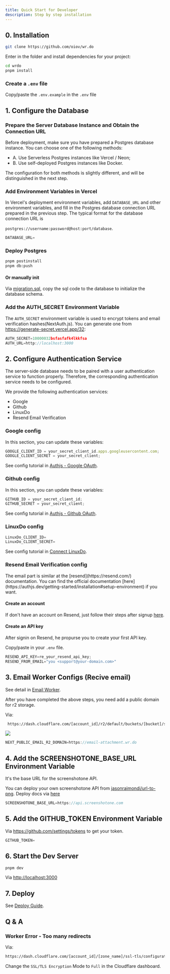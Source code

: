 ```yaml
---
title: Quick Start for Developer
description: Step by step installation
---
```


<DocsLang en="/docs/developer/quick-start" zh="/docs/developer/quick-start-zh" />

## 0. Installation

```bash
git clone https://github.com/oiov/wr.do
```

Enter in the folder and install dependencies for your project:

```bash
cd wrdo
pnpm install
```

### Create a `.env` file

Copy/paste the `.env.example` in the `.env` file

## 1. Configure the Database

### Prepare the Server Database Instance and Obtain the Connection URL

Before deployment, make sure you have prepared a Postgres database instance. You can choose one of the following methods:

- A. Use Serverless Postgres instances like Vercel / Neon;
- B. Use self-deployed Postgres instances like Docker.

The configuration for both methods is slightly different, and will be distinguished in the next step.

### Add Environment Variables in Vercel

In Vercel's deployment environment variables, add `DATABASE_URL` and other environment variables, 
and fill in the Postgres database connection URL prepared in the previous step. 
The typical format for the database connection URL is

`postgres://username:password@host:port/database`.

```js title=".env"
DATABASE_URL=
```

### Deploy Postgres

```bash
pnpm postinstall
pnpm db:push
```

#### Or manually init 

Via [migration.sql](https://github.com/oiov/wr.do/blob/main/prisma/migrations), 
copy the sql code to the database to initialize the database schema.

### Add the AUTH_SECRET Environment Variable

The `AUTH_SECRET` environment variable is used to encrypt tokens and email verification hashes(NextAuth.js).
You can generate one from https://generate-secret.vercel.app/32:

```js title=".env"
AUTH_SECRET=10000032bsfasfafk4lkkfsa
AUTH_URL=http://localhost:3000
```

## 2. Configure Authentication Service

The server-side database needs to be paired with a user authentication service to function properly. 
Therefore, the corresponding authentication service needs to be configured.

We provide the following authentication services:

- Google
- Github
- LinuxDo
- Resend Email Verification

### Google config

In this section, you can update these variables:

```js title=".env"
GOOGLE_CLIENT_ID = your_secret_client_id.apps.googleusercontent.com;
GOOGLE_CLIENT_SECRET = your_secret_client;
```

See config tutorial in [Authjs - Google OAuth](https://authjs.dev/getting-started/providers/google).

### Github config

In this section, you can update these variables:

```js title=".env"
GITHUB_ID = your_secret_client_id;
GITHUB_SECRET = your_secret_client;
```

See config tutorial in [Authjs - Github OAuth](https://authjs.dev/getting-started/providers/github).

### LinuxDo config

```js title=".env"
LinuxDo_CLIENT_ID=
LinuxDo_CLIENT_SECRET=
```

See config tutorial in [Connect LinuxDo](https://connect.linux.do).

### Resend Email Verification config

<Callout type="note">
  The email part is similar at the [resend](https://resend.com/) documentation.
  You can find the official documentation
  [here](https://authjs.dev/getting-started/installation#setup-environment) if
  you want.
</Callout>

<Steps>

#### Create an account

If don't have an account on Resend, just follow their steps after signup [here](https://resend.com/signup).

#### Create an API key

After signin on Resend, he propurse you to create your first API key.

Copy/paste in your `.env` file.

```js
RESEND_API_KEY=re_your_resend_api_key;
RESEND_FROM_EMAIL="you <support@your-domain.com>"
```

</Steps>

## 3. Email Worker Configs (Recive email)

See detail in [Email Worker](/docs/developer/cloudflare-email-worker).

After you have completed the above steps, you need add a public domain for r2 storage. 

Via:

```bash
 https://dash.cloudflare.com/[account_id]/r2/default/buckets/[bucket]/settings
 ```

![](/_static/docs/r2-domain.png)

```js title=".env"
NEXT_PUBLIC_EMAIL_R2_DOMAIN=https://email-attachment.wr.do
```

## 4. Add the SCREENSHOTONE_BASE_URL Environment Variable

It's the base URL for the screenshotone API.

You can deploy your own screenshotone API from [jasonraimondi/url-to-png](https://github.com/jasonraimondi/url-to-png). 
Deploy docs via [here](https://jasonraimondi.github.io/url-to-png/)

```js title=".env"
SCREENSHOTONE_BASE_URL=https://api.screenshotone.com
```

## 5. Add the GITHUB_TOKEN Environment Variable

Via https://github.com/settings/tokens to get your token.

```js title=".env"
GITHUB_TOKEN=
```

## 6. Start the Dev Server

```bash
pnpm dev
```
Via [http://localhost:3000](http://localhost:3000)

## 7. Deploy

See [Deploy Guide](/docs/developer/deploy).

## Q & A
 
### Worker Error - Too many redirects

Via:

```bash
https://dash.cloudflare.com/[account_id]/[zone_name]/ssl-tls/configuration
```

Change the `SSL/TLS Encryption` Mode to `Full` in the Cloudflare dashboard.